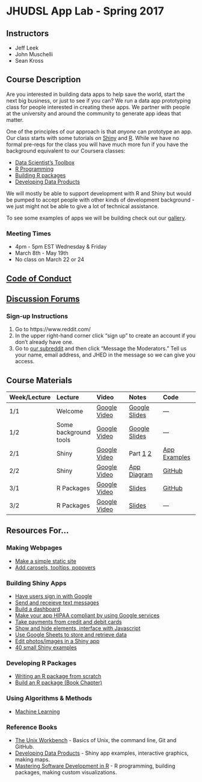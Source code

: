 # JHUDSL App Lab - Spring 2017

## Instructors

- Jeff Leek
- John Muschelli
- Sean Kross

## Course Description

Are you interested in building data apps to help save the world, start the next 
big business, or just to see if you can? We run a data app prototyping class 
for people interested in creating these apps. We partner with people at the 
university and around the community to generate app ideas that matter.

One of the principles of our approach is that _anyone_ can prototype an app. 
Our class starts with some tutorials on [Shiny](https://shiny.rstudio.com/) and [R](https://www.r-project.org/). While we have no formal pre-reqs for the class
you will have much more fun if you have the background equivalent to our 
Coursera classes: 

- [Data Scientist's Toolbox](https://www.coursera.org/learn/data-scientists-tools)
- [R Programming](https://www.coursera.org/learn/r-programming)
- [Building R packages](https://www.coursera.org/learn/r-packages)
- [Developing Data Products](https://www.coursera.org/learn/data-products)

We will mostly be able to support development with R and Shiny but would be 
pumped to accept people with other kinds of development background - we just 
might not be able to give a lot of technical assistance. 

To see some examples of apps we will be building check out our [gallery](http://jhudatascience.org/data_app_gallery.html).

### Meeting Times

- 4pm - 5pm EST Wednesday & Friday
- March 8th - May 19th
- No class on March 22 or 24

## [Code of Conduct](code-of-conduct.html)

## [Discussion Forums](https://www.reddit.com/r/jhudatascience/)

### Sign-up Instructions

1. Go to https://www.reddit.com/
2. In the upper right-hand corner click "sign up" to create an account if you
don't already have one.
3. Go to [our subreddit](https://www.reddit.com/r/jhudatascience/) and then
click "Message the Moderators." Tell us your name, email address, and JHED in
the message so we can give you access.

## Course Materials

| Week/Lecture  | Lecture  |  Video | Notes | Code |
|:------------|:------------|:------------|:------------|:------------|
| 1/1 | Welcome | [Google Video](https://drive.google.com/file/d/0B07kTBXc1TG1LWtFQlFPSk5xaDg/view?usp=sharing) | [Google Slides](https://docs.google.com/presentation/d/1GmvPdhzf2SA3kUvxy1UDtucBPUXogWtQ5bUlKID5Nx0/edit?usp=sharing) | --- |
| 1/2 | Some background tools | [Google Video](https://drive.google.com/file/d/0B07kTBXc1TG1aWZyeC1rVjJLUXM/view?usp=sharing) | [Google Slides](https://docs.google.com/presentation/d/1s-z3FuEmIwgJfHCEr2wKKLXnetPHpxs8avRmmTL5hwo/edit?usp=sharing)| --- | 
| 2/1 | Shiny | [Google Video](https://drive.google.com/file/d/0B07kTBXc1TG1Mi1ZQkRHRWJEbHM/view?usp=sharing) | Part [1](https://datasciencespecialization.github.io/Developing_Data_Products/Shiny_Part_1/Shiny_Part_1.html) [2](https://datasciencespecialization.github.io/Developing_Data_Products/Shiny_Part_2/Shiny_Part_2.html) | [App Examples](shiny.html) | 
| 2/2 | Shiny | [Google Video](https://drive.google.com/file/d/0B07kTBXc1TG1czFoUndzdDc4NlU/view?usp=sharing) | [App Diagram](https://docs.google.com/drawings/d/1cFWCMyqRFvE1p1VcU_7VljG1JmnuxjcovSxbExbkM1w/edit?usp=sharing) | [GitHub](https://github.com/seankross/simple-text) | 
| 3/1 | R Packages | [Google Video]() | [Slides](http://johnmuschelli.com/r_packages/) | [GitHub](https://github.com/muschellij2/r_packages) | 
| 3/2 | R Packages | [Google Video]() | [Slides](http://johnmuschelli.com/r_packages/build.html) | --- | 

## Resources For...

### Making Webpages

- [Make a simple static site](http://rmarkdown.rstudio.com/rmarkdown_websites.html)
- [Add carosels, tooltips, popovers](https://ijlyttle.github.io/bsplus/index.html)

### Building Shiny Apps

- [Have users sign in with Google](https://lesliemyint.wordpress.com/2017/01/01/creating-a-shiny-app-with-google-login/)
- [Send and receieve text messages](https://github.com/seankross/twilio)
- [Build a dashboard](http://lenkiefer.com/2017/01/22/build-flex)
- [Make your app HIPAA compliant by using Google services](https://static.googleusercontent.com/media/gsuite.google.com/en//terms/2015/1/hipaa_implementation_guide.pdf)
- [Take payments from credit and debit cards](https://github.com/MarkEdmondson1234/stripeR)
- [Show and hide elements, interface with Javascript](https://github.com/daattali/shinyjs)
- [Use Google Sheets to store and retrieve data](https://github.com/jennybc/googlesheets/tree/master/inst/shiny-examples)
- [Edit photos/images in a Shiny app](https://jfiksel.github.io/2017-02-26-cropping_images_with_a_shiny_app/)
- [40 small Shiny examples](http://zevross.com/blog/2016/04/19/r-powered-web-applications-with-shiny-a-tutorial-and-cheat-sheet-with-40-example-apps/)

### Developing R Packages

- [Writing an R package from scratch](https://hilaryparker.com/2014/04/29/writing-an-r-package-from-scratch/)
- [Build an R package (Book Chapter)](https://bookdown.org/rdpeng/RProgDA/building-r-packages.html)

### Using Algorithms & Methods

- [Machine Learning](http://will-stanton.com/machine-learning-with-r-an-irresponsibly-fast-tutorial/)

### Reference Books

- [The Unix Workbench](http://seankross.com/the-unix-workbench/) - Basics of
Unix, the command line, Git and GitHub.
- [Developing Data Products](https://datasciencespecialization.github.io/Developing_Data_Products/) - Shiny app examples, interactive graphics, making maps.
- [Mastering Software Development in R](https://bookdown.org/rdpeng/RProgDA/) - R programming, building packages, making custom visualizations.
